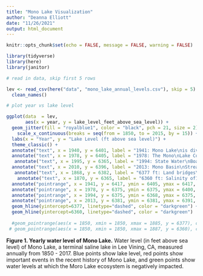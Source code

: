 ```yaml
---
title: "Mono Lake Visualization"
author: "Deanna Elliott"
date: "11/26/2021"
output: html_document
---
```


```r
knitr::opts_chunk$set(echo = FALSE, message = FALSE, warning = FALSE)

library(tidyverse)
library(here)
library(janitor)
```

```r

# read in data, skip first 5 rows

lev <- read_csv(here("data", "mono_lake_annual_levels.csv"), skip = 5) %>% 
  clean_names()

```

```r

# plot year vs lake level

ggplot(data  = lev,
       aes(x = year, y = lake_level_feet_above_sea_level)) +
  geom_jitter(fill = "royalblue1", color = "black", pch = 21, size = 2) +
    scale_x_continuous(breaks = seq(from = 1850, to = 2015, by = 15)) +
  labs(x = "Year", y = "Lake Level (ft above sea level)") +
  theme_classic() +
  annotate("text", x = 1940, y = 6401, label = "1941: Mono Lake\nis diverted to\nLos Angeles", size = 3) +
  annotate("text", x = 1978, y = 6405, label = "1978: The Mono\nLake Committee\nis founded", size = 3) +
   annotate("text", x = 1995, y = 6365, label = "1994: State Water\nBoard Decision 1631", size = 3) +
  annotate("text", x = 2010, y = 6396, label = "2013: Mono Basin\nStream Restoration\nAgreement", size = 3) +
   annotate("text", x = 1868, y = 6382, label = "6377 ft: Land bridges\nlet predators cross\nto major nesting sites", size = 3) +
    annotate("text", x = 1870, y = 6365, label = "6360 ft: Salinity of120 g/L;\nDecrease in available food\nsource for waterfowl", size = 3) +
  annotate("pointrange", x = 1941, y = 6417, ymin = 6405, ymax = 6417, colour = "red", size = 0.5) +
  annotate("pointrange", x = 1978, y = 6375, ymin = 6375, ymax = 6400, colour = "red", size = 0.5) +
  annotate("pointrange", x = 1994, y = 6375, ymin = 6368, ymax = 6375, colour = "red", size = 0.5) +
  annotate("pointrange", x = 2013, y = 6381, ymin = 6381, ymax = 6391, colour = "red", size = 0.5) +
  geom_hline(yintercept=6377, linetype="dashed", color = "darkgreen") +
  geom_hline(yintercept=6360, linetype="dashed", color = "darkgreen")
  
  #geom_pointrange(aes(x = 1850, xmin = 1850, xmax = 1885, y = 6377), colour = "darkgreen") +
 # geom_pointrange(aes(x = 1850, xmin = 1850, xmax = 1887, y = 6360), colour = "darkgreen")
```
   
  
**Figure 1. Yearly water level of Mono Lake.** Water level (in feet above sea level) of Mono Lake, a terminal saline lake in Lee Vining, CA, measured annually from 1850 - 2017. Blue points show lake level, red points show important events in the recent history of Mono Lake, and green points show water levels at which the Moro Lake ecosystem is negatively impacted. 


